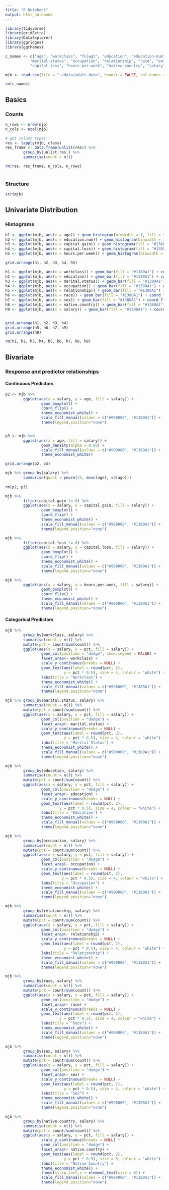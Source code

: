 ```yaml
---
title: "R Notebook"
output: html_notebook
---
```


```r

library(tidyverse)
library(gridExtra)
library(DataExplorer)
library(ggridges)
library(ggthemes)

c_names <- c("age", "workclass", "fnlwgt", "education", "education-num",
           "marital-status", "occupation", "relationship", "race", "sex", "capital-gain",
           "capital-loss", "hours-per-week", "native-country", "salary")

mjb <- read.csv(file = "./data/adult.data", header = FALSE, col.names = c_names)

rm(c_names)

```


## Basics
### Counts
```r

n_rows <- nrow(mjb)
n_cols <- ncol(mjb)

# get column types
res <- lapply(mjb, class)
res_frame <- data.frame(unlist(res)) %>% 
        group_by(unlist.res.) %>%
        summarise(count = n())

rm(res, res_frame, n_cols, n_rows)
                
```


### Structure
```r

str(mjb)

```


## Univariate Distribution
### Histograms
```r

h1 <- ggplot(mjb, aes(x = age)) + geom_histogram(binwidth = 1, fill = "#1380A1") + theme_economist_white()
h2 <- ggplot(mjb, aes(x = education.num)) + geom_histogram(binwidth = 1, fill = "#1380A1") + theme_economist_white()
h3 <- ggplot(mjb, aes(x = capital.gain)) + geom_histogram(fill = "#1380A1") + theme_economist_white()
h4 <- ggplot(mjb, aes(x = capital.loss)) + geom_histogram(fill = "#1380A1") + theme_economist_white()
h5 <- ggplot(mjb, aes(x = hours.per.week)) + geom_histogram(binwidth = 5, fill = "#1380A1") + theme_economist_white()

grid.arrange(h1, h2, h3, h4, h5)

```

```r

h1 <- ggplot(mjb, aes(x = workclass)) + geom_bar(fill = "#1380A1") + coord_flip() + theme_economist_white()
h2 <- ggplot(mjb, aes(x = education)) + geom_bar(fill = "#1380A1") + coord_flip() + theme_economist_white() + theme(axis.text.y = element_text(size = 8))
h3 <- ggplot(mjb, aes(x = marital.status)) + geom_bar(fill = "#1380A1") + coord_flip() + theme_economist_white()
h4 <- ggplot(mjb, aes(x = occupation)) + geom_bar(fill = "#1380A1") + coord_flip() + theme_economist_white() + theme(axis.text.y = element_text(size = 8))
h5 <- ggplot(mjb, aes(x = relationship)) + geom_bar(fill = "#1380A1") + coord_flip() + theme_economist_white()
h6 <- ggplot(mjb, aes(x = race)) + geom_bar(fill = "#1380A1") + coord_flip() + theme_economist_white()
h7 <- ggplot(mjb, aes(x = sex)) + geom_bar(fill = "#1380A1") + coord_flip() + theme_economist_white()
h8 <- ggplot(mjb, aes(x = native.country)) + geom_bar(fill = "#1380A1") + coord_flip() + theme_economist_white() + theme(axis.text.y = element_text(size = 8))
h9 <- ggplot(mjb, aes(x = salary)) + geom_bar(fill = "#1380A1") + coord_flip() + theme_economist_white() 


grid.arrange(h1, h2, h3, h4)
grid.arrange(h5, h6, h7, h9) 
grid.arrange(h8)

rm(h1, h2, h3, h4, h5, h6, h7, h8, h9)

```

## Bivariate
### Response and predictor relationships
#### Continuous Predictors
```r

p2 <- mjb %>% 
        ggplot(aes(x = salary, y = age, fill = salary)) +
                geom_boxplot() +
                coord_flip() +
                theme_economist_white() +
                scale_fill_manual(values = c("#990000", "#1380A1")) +
                theme(legend.position="none")


p3 <- mjb %>% 
        ggplot(aes(x = age, fill = salary)) +
                geom_density(alpha = 0.80) +
                scale_fill_manual(values = c("#990000", "#1380A1")) +
                theme_economist_white()

grid.arrange(p2, p3)

mjb %>% group_by(salary) %>% 
        summarise(quant = pnorm(25, mean(age), sd(age))) 
        
rm(p2, p3)

```


```r

mjb %>% 
        filter(capital.gain != 0) %>% 
        ggplot(aes(x = salary, y = capital.gain, fill = salary)) +
                geom_boxplot() +
                coord_flip() +
                theme_economist_white() +
                scale_fill_manual(values = c("#990000", "#1380A1")) +
                theme(legend.position="none")


```


```r

mjb %>% 
        filter(capital.loss != 0) %>% 
        ggplot(aes(x = salary, y = capital.loss, fill = salary)) +
                geom_boxplot() +
                coord_flip() +
                theme_economist_white() +
                scale_fill_manual(values = c("#990000", "#1380A1")) +
                theme(legend.position="none")


```

```r

mjb %>% 
        ggplot(aes(x = salary, y = hours.per.week, fill = salary)) +
                geom_boxplot() +
                coord_flip() +
                theme_economist_white() +
                scale_fill_manual(values = c("#990000", "#1380A1")) +
                theme(legend.position="none")


```

#### Categorical Predictors
```r

mjb %>% 
        group_by(workclass, salary) %>% 
        summarise(count = n()) %>%
        mutate(pct = count/sum(count)) %>%
        ggplot(aes(x = salary, y = pct, fill = salary)) +
                geom_col(position = "dodge", show.legend = FALSE) +
                facet_wrap(~ workclass) +
                scale_y_continuous(breaks = NULL) +
                geom_text(aes(label = round(pct, 2),
                          y = pct * 0.5), size = 4, colour = "white") +
                labs(title = "Workclass") +
                theme_economist_white() +
                scale_fill_manual(values = c("#990000", "#1380A1")) +
                theme(legend.position="none")


```
```r

mjb %>% group_by(marital.status, salary) %>% 
        summarise(count = n()) %>%
        mutate(pct = count/sum(count)) %>%
        ggplot(aes(x = salary, y = pct, fill = salary)) +
                geom_col(position = "dodge") +
                facet_wrap(~ marital.status) +
                scale_y_continuous(breaks = NULL) +
                geom_text(aes(label = round(pct, 2),
                          y = pct * 0.5), size = 4, colour = "white") +
                labs(title = "Marital Status") +
                theme_economist_white() +
                scale_fill_manual(values = c("#990000", "#1380A1")) +
                theme(legend.position="none")

```

```r

mjb %>% 
        group_by(education, salary) %>% 
        summarise(count = n()) %>%
        mutate(pct = count/sum(count)) %>%
        ggplot(aes(x = salary, y = pct, fill = salary)) +
                geom_col(position = "dodge") +
                facet_wrap(~ education) +
                scale_y_continuous(breaks = NULL) +
                geom_text(aes(label = round(pct, 2),
                        y = pct * 0.5), size = 4, colour = "white") +
                labs(title = "Education") +
                theme_economist_white() +
                scale_fill_manual(values = c("#990000", "#1380A1")) +
                theme(legend.position="none")

```


```r

mjb %>% 
        group_by(occupation, salary) %>% 
        summarise(count = n()) %>%
        mutate(pct = count/sum(count)) %>%
        ggplot(aes(x = salary, y = pct, fill = salary)) +
                geom_col(position = "dodge") +
                facet_wrap(~ occupation) +
                scale_y_continuous(breaks = NULL) +
                geom_text(aes(label = round(pct, 2),
                         y = pct * 0.5), size = 4, colour = "white") +
                labs(title = "Occupation") +
                theme_economist_white() +
                scale_fill_manual(values = c("#990000", "#1380A1")) +
                theme(legend.position="none")


```


```r

mjb %>% 
        group_by(relationship, salary) %>% 
        summarise(count = n()) %>%
        mutate(pct = count/sum(count)) %>%
        ggplot(aes(x = salary, y = pct, fill = salary)) +
                geom_col(position = "dodge") +
                facet_wrap(~ relationship) +
                scale_y_continuous(breaks = NULL) +
                geom_text(aes(label = round(pct, 2),
                          y = pct * 0.5), size = 4, colour = "white") +
                labs(title = "Relationship") +
                theme_economist_white() +
                scale_fill_manual(values = c("#990000", "#1380A1")) +
                theme(legend.position="none")


```


```r

mjb %>% 
        group_by(race, salary) %>% 
        summarise(count = n()) %>%
        mutate(pct = count/sum(count)) %>%
        ggplot(aes(x = salary, y = pct, fill = salary)) +
                geom_col(position = "dodge") +
                facet_wrap(~ race) +
                scale_y_continuous(breaks = NULL) +
                geom_text(aes(label = round(pct, 2),
                        y = pct * 0.5), size = 4, colour = "white") +
                labs(title = "Race") +
                theme_economist_white() +
                scale_fill_manual(values = c("#990000", "#1380A1")) +
                theme(legend.position="none")


```

```r

mjb %>% 
        group_by(sex, salary) %>% 
        summarise(count = n()) %>%
        mutate(pct = count/sum(count)) %>%
        ggplot(aes(x = salary, y = pct, fill = salary)) +
                geom_col(position = "dodge") +
                facet_wrap(~ sex) +
                scale_y_continuous(breaks = NULL) +
                geom_text(aes(label = round(pct, 2),
                          y = pct * 0.5), size = 4, colour = "white") +
                labs(title = "Sex") +
                theme_economist_white() +
                scale_fill_manual(values = c("#990000", "#1380A1")) +
                theme(legend.position="none")


```

```r

mjb %>% 
        group_by(native.country, salary) %>% 
        summarise(count = n()) %>%
        mutate(pct = count/sum(count)) %>%
        ggplot(aes(x = salary, y = pct, fill = salary)) +
                scale_y_continuous(breaks = NULL) +
                geom_col(position = "dodge") +
                facet_wrap(~ native.country) +
                geom_text(aes(label = round(pct, 2),
                          y = pct * 0.5), size = 3, colour = "white") +
                labs(title = "Native Country") +
                theme_economist_white() +
                theme(strip.text.x = element_text(size = 8)) +
                scale_fill_manual(values = c("#990000", "#1380A1")) +
                theme(legend.position="none")


```



